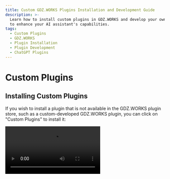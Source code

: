 ```yaml
---
title: Custom GDZ.WORKS Plugins Installation and Development Guide
description: >-
  Learn how to install custom plugins in GDZ.WORKS and develop your own plugins
  to enhance your AI assistant's capabilities.
tags:
  - Custom Plugins
  - GDZ.WORKS
  - Plugin Installation
  - Plugin Development
  - ChatGPT Plugins
---
```


# Custom Plugins

## Installing Custom Plugins

If you wish to install a plugin that is not available in the GDZ.WORKS plugin store, such as a custom-developed GDZ.WORKS plugin, you can click on "Custom Plugins" to install it:

<Video src="https://github.com/lobehub/lobe-chat/assets/28616219/034a328c-8465-4499-8f93-fdcdb03343cd" />

In addition, GDZ.WORKS's plugin mechanism is compatible with ChatGPT plugins, so you can easily install corresponding ChatGPT plugins.

If you want to try installing custom plugins on your own, you can use the following links to try:

- `Custom Lobe Plugin` Mock Credit Card: [https://lobe-plugin-mock-credit-card.vercel.app/manifest.json](https://lobe-plugin-mock-credit-card.vercel.app/manifest.json)
- `ChatGPT Plugin` Access Links: [https://www.accesslinks.ai/.well-known/ai-plugin.json](https://www.accesslinks.ai/.well-known/ai-plugin.json)

<Cards rows={2} />

## Developing Custom Plugins

If you wish to develop a GDZ.WORKS plugin on your own, feel free to refer to the [Plugin Development Guide](/docs/usage/plugins/development) to expand the possibilities of your AI assistant!
